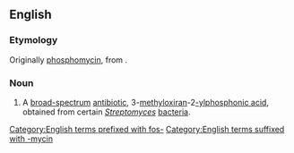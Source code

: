 ==English==
{{wikipedia}}

===Etymology===
Originally [[phosphomycin]], from {{af|en|phospho-|-mycin|id2=pertaining to Streptomyces|t2=antibiotic derived from a ''[[Streptomyces]]'' strain}}.

{{rfe|en|Why the change from phospho- to fosfo-?}}

===Noun===
{{en-noun|-}}

# {{lb|en|pharmaceutical drug}} A [[broad-spectrum]] [[antibiotic]], 3-[[methyl]][[oxirane|oxiran]]-2[[-yl]][[phosphonic acid]], obtained from certain ''[[Streptomyces]]'' [[bacteria]].

[[Category:English terms prefixed with fos-]]
[[Category:English terms suffixed with -mycin]]